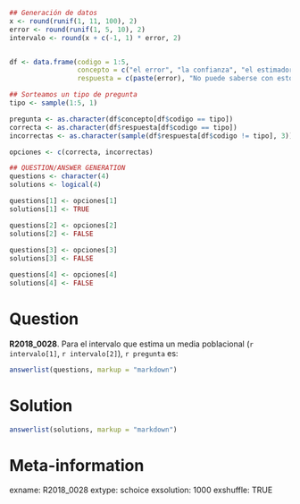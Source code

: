 ```r
## Generación de datos
x <- round(runif(1, 11, 100), 2)
error <- round(runif(1, 5, 10), 2)
intervalo <- round(x + c(-1, 1) * error, 2)


df <- data.frame(codigo = 1:5,
                 concepto = c("el error", "la confianza", "el estimador puntual", "el límite inferior", "el límite superior"),
                 respuesta = c(paste(error), "No puede saberse con estos datos", paste(x), paste(x - error), paste (x + error)))

## Sorteamos un tipo de pregunta
tipo <- sample(1:5, 1)

pregunta <- as.character(df$concepto[df$codigo == tipo])
correcta <- as.character(df$respuesta[df$codigo == tipo])
incorrectas <- as.character(sample(df$respuesta[df$codigo != tipo], 3))

opciones <- c(correcta, incorrectas)

## QUESTION/ANSWER GENERATION
questions <- character(4)
solutions <- logical(4)

questions[1] <- opciones[1]
solutions[1] <- TRUE

questions[2] <- opciones[2]
solutions[2] <- FALSE
    
questions[3] <- opciones[3]
solutions[3] <- FALSE

questions[4] <- opciones[4]
solutions[4] <- FALSE
```
Question
========
**R2018_0028**. Para el intervalo que estima un media poblacional (`r intervalo[1]`, `r intervalo[2]`), `r pregunta` es:

```r
answerlist(questions, markup = "markdown")
```
  
Solution
========

```r
answerlist(solutions, markup = "markdown")
```

Meta-information
================
exname: R2018_0028
extype: schoice
exsolution: 1000
exshuffle: TRUE